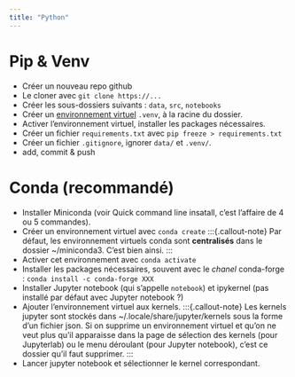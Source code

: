 ```yaml
---
title: "Python"
---
```


# Pip & Venv

- Créer un nouveau repo github
- Le cloner avec `git clone https://...`
- Créer les sous-dossiers suivants : `data`, `src`, `notebooks`
- Créer un [environnement virtuel](https://packaging.python.org/en/latest/guides/installing-using-pip-and-virtual-environments/#upgrading-packages) `.venv`, à la racine du dossier.
- Activer l'environnement virtuel, installer les packages nécessaires. 
- Créer un fichier `requirements.txt` avec `pip freeze > requirements.txt`
- Créer un fichier `.gitignore`, ignorer `data/` et `.venv/`.
- add, commit & push

# Conda (recommandé)

- Installer Miniconda (voir Quick command line insatall, c'est l'affaire de 4 ou 5 commandes).
- Créer un environnement virtuel avec `conda create`
:::{.callout-note}
Par défaut, les environnement virtuels conda sont **centralisés** dans le dossier ~/miniconda3. C'est bien ainsi.
:::
- Activer cet environnement avec `conda activate`
- Installer les packages nécessaires, souvent avec le *chanel* conda-forge : `conda install -c conda-forge XXX`
- Installer Jupyter notebook (qui s'appelle `notebook`) et ipykernel (pas installé par défaut avec Jupyter notebook ?)
- Ajouter l'environnement virtuel aux kernels.
:::{.callout-note}
Les kernels jupyter sont stockés dans ~/.locale/share/jupyter/kernels sous la forme d'un fichier json. Si on supprime un environnement virtuel et qu'on ne veut plus qu'il apparaisse dans la page de sélection des kernels (pour Jupyterlab) ou le menu déroulant (pour Jupyter notebook), c'est ce dossier qu'il faut supprimer. 
:::
- Lancer jupyter notebook et sélectionner le kernel correspondant.